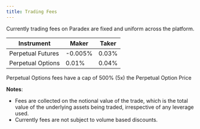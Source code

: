 ```yaml
---
title: Trading Fees
---
```


Currently trading fees on Paradex are fixed and uniform across the platform.

| Instrument | Maker   | Taker |
| ---------- | ------- | ----- |
| Perpetual Futures | -0.005% | 0.03% |
| Perpetual Options | 0.01% | 0.04% |

<Note> Perpetual Options fees have a cap of 500% (5x) the Perpetual Option Price</Note>

**Notes**:

* Fees are collected on the notional value of the trade, which is the total value of the underlying assets being traded, irrespective of any leverage used.
* Currently fees are not subject to volume based discounts.
